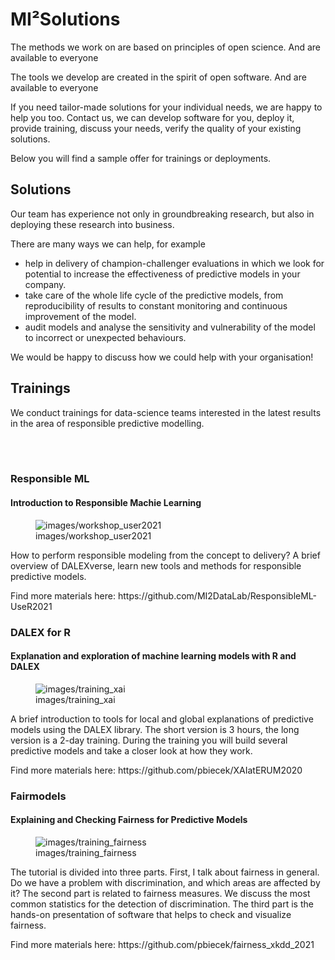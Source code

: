 # MI²Solutions  {-}

The methods we work on are based on principles of open science. And are available to everyone

The tools we develop are created in the spirit of open software. And are available to everyone

If you need tailor-made solutions for your individual needs, we are happy to help you too. Contact us, we can develop software for you, deploy it, provide training, discuss your needs, verify the quality of your existing solutions.

Below you will find a sample offer for trainings or deployments.

## Solutions  {-}

Our team has experience not only in groundbreaking research, but also in deploying these research into business.

There are many ways we can help, for example

- help in delivery of champion-challenger evaluations in which we look for potential to increase the effectiveness of predictive models in your company.
- take care of the whole life cycle of the predictive models, from reproducibility of results to constant monitoring and continuous improvement of the model.
- audit models and analyse the sensitivity and vulnerability of the model to incorrect or unexpected behaviours.

We would be happy to discuss how we could help with your organisation!

## Trainings {-}

We conduct trainings for data-science teams interested in the latest results in the area of responsible predictive modelling.

<br/>
<br/>

<script>
    document.body.classList.add("research-grants-page")
    document.querySelector(".page-inner section > *:first-child").classList.add("research-grants-layout")
</script>

### Responsible ML {-}
#### Introduction to Responsible Machie Learning {-}

![images/workshop_user2021](images/workshop_user2021.png)

How to perform responsible modeling from the concept to delivery? A brief overview of DALEXverse, learn new tools and methods for responsible predictive models.

Find more materials here: https://github.com/MI2DataLab/ResponsibleML-UseR2021

### DALEX for R {-}
#### Explanation and exploration of machine learning models with R and DALEX {-}

![images/training_xai](images/training_xai.png)

A brief introduction to tools for local and global explanations of predictive models using the DALEX library. The short version is 3 hours, the long version is a 2-day training. During the training you will build several predictive models and take a closer look at how they work.

Find more materials here: https://github.com/pbiecek/XAIatERUM2020

### Fairmodels {-}
#### Explaining and Checking Fairness for Predictive Models {-}

![images/training_fairness](images/training_fairness.png)

The tutorial is divided into three parts. First, I talk about fairness in general. Do we have a problem with discrimination, and which areas are affected by it? The second part is related to fairness measures. We  discuss the most common statistics for the detection of discrimination. The third part is the hands-on presentation of software that helps to check and visualize fairness.

Find more materials here: https://github.com/pbiecek/fairness_xkdd_2021




